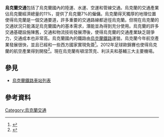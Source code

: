 {{expand|time=2016-02-22T05:15:57+00:00}}
'''烏克蘭交通'''包括了烏克蘭國內的陸運、水運、空運和管線交通。烏克蘭的交通產業佔烏克蘭經濟總量的11%，提供了烏克蘭7%的僱傭。烏克蘭得天獨厚的地理位置使得烏克蘭是一個交通要道，許多重要的交通路線都途徑烏克蘭。但現在烏克蘭的交通狀況只能滿足烏克蘭國內的基本需求，潛能並為得到充分使用。烏克蘭的許多交通基礎設施陳舊，交通和物流技術發展滯後，使得烏克蘭的交通產業缺乏競爭力，交通成本也非常高。烏克蘭國內的鐵路由[[烏克蘭鐵路|烏克蘭鐵路]]運營。烏克蘭今年航空產業發展很快，並且已經和一些西方國家實現免簽<ref>{{cite web|url=http://www.ukrconsul.org/visa/visa_drops.htm|title=Consular Information|access-date=2016-02-21|archive-url=https://web.archive.org/web/20101201111208/http://ukrconsul.org///visa/visa_drops.htm|archive-date=2010-12-01|dead-url=yes}}</ref>。2012年足球歐錦賽也使得烏克蘭的航空產業得到開發<ref name="Kharkiv airport gets">{{cite web | url=http://www.uefa.com/uefaeuro2012/news/newsid=1520657.html | title=Kharkiv airport gets new terminal | accessdate=11 Sep 2013 | author=Patkevich, Kostyantyn; Sobko, Dmytro | archive-date=2011-05-11 | archive-url=https://web.archive.org/web/20110511085254/http://www.uefa.com/uefaeuro2012/news/newsid=1520657.html | dead-url=no }}</ref>。現在烏克蘭有頓涅茨克、利沃夫和基輔三大主要機場。

==參見==
*[[烏克蘭鐵路車站列表|烏克蘭鐵路車站列表]]

==參考資料==
{{reflist}}
{{歐洲題目|交通}}
[[Category:烏克蘭交通|Category:烏克蘭交通]]